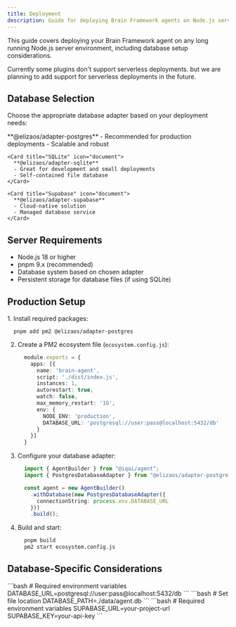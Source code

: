 ```yaml
---
title: Deployment
description: Guide for deploying Brain Framework agents on Node.js servers
---
```



This guide covers deploying your Brain Framework agent on any long running Node.js server environment, including database setup considerations.

<Aside type="caution">
  Currently some plugins don't support serverless deployments. but we are planning to add support for serverless deployments in the future.
</Aside>

## Database Selection

Choose the appropriate database adapter based on your deployment needs:

<CardGrid stagger>
    <Card title="PostgreSQL" icon="seti:db">
      **@elizaos/adapter-postgres**
      - Recommended for production deployments
      - Scalable and robust
    </Card>

    <Card title="SQLite" icon="document">
      **@elizaos/adapter-sqlite**
      - Great for development and small deployments
      - Self-contained file database
    </Card>

    <Card title="Supabase" icon="document">
      **@elizaos/adapter-supabase**
      - Cloud-native solution
      - Managed database service
    </Card>
</CardGrid>

## Server Requirements

- Node.js 18 or higher
- pnpm 9.x (recommended)
- Database system based on chosen adapter
- Persistent storage for database files (if using SQLite)

## Production Setup

<Steps>
1. Install required packages:

      pnpm add pm2 @elizaos/adapter-postgres


2. Create a PM2 ecosystem file (`ecosystem.config.js`):
    ```typescript
      module.exports = {
        apps: [{
          name: 'brain-agent',
          script: './dist/index.js',
          instances: 1,
          autorestart: true,
          watch: false,
          max_memory_restart: '1G',
          env: {
            NODE_ENV: 'production',
            DATABASE_URL: 'postgresql://user:pass@localhost:5432/db'
          }
        }]
      }
      ```


3. Configure your database adapter:
    ```typescript
      import { AgentBuilder } from "@iqai/agent";
      import { PostgresDatabaseAdapter } from "@elizaos/adapter-postgres";

      const agent = new AgentBuilder()
        .withDatabase(new PostgresDatabaseAdapter({
          connectionString: process.env.DATABASE_URL
        }))
        .build();
    ```


4. Build and start:
    ```bash
      pnpm build
      pm2 start ecosystem.config.js
    ```
</Steps>

## Database-Specific Considerations
<Tabs>
    <TabItem label="PostgreSQL">
        ```bash
        # Required environment variables
        DATABASE_URL=postgresql://user:pass@localhost:5432/db
        ```
    </TabItem>
    <TabItem label="SQLite">
        ```bash
        # Set file location
        DATABASE_PATH=./data/agent.db
        ```
    </TabItem>
    <TabItem label="Supabase">
        ```bash
        # Required environment variables
        SUPABASE_URL=your-project-url
        SUPABASE_KEY=your-api-key
        ```
    </TabItem>
</Tabs>